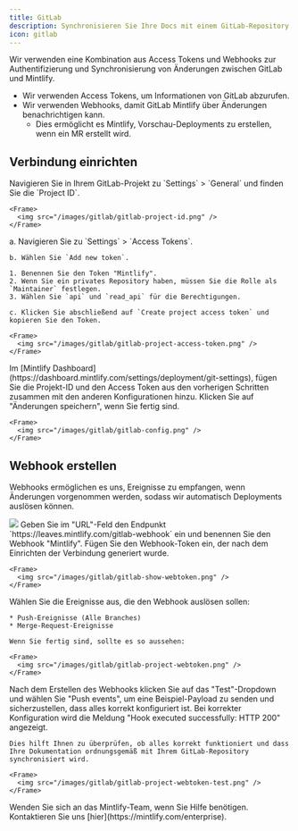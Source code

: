 ```yaml
---
title: GitLab
description: Synchronisieren Sie Ihre Docs mit einem GitLab-Repository
icon: gitlab
---
```


Wir verwenden eine Kombination aus Access Tokens und Webhooks zur Authentifizierung und Synchronisierung von Änderungen zwischen GitLab und Mintlify.

* Wir verwenden Access Tokens, um Informationen von GitLab abzurufen.
* Wir verwenden Webhooks, damit GitLab Mintlify über Änderungen benachrichtigen kann.
  * Dies ermöglicht es Mintlify, Vorschau-Deployments zu erstellen, wenn ein MR erstellt wird.

## Verbindung einrichten

<Steps>
  <Step title="Find your project ID">
    Navigieren Sie in Ihrem GitLab-Projekt zu `Settings` > `General` und finden Sie die `Project ID`.

    <Frame>
      <img src="/images/gitlab/gitlab-project-id.png" />
    </Frame>
  </Step>

  <Step title="Generate an access token">
    a. Navigieren Sie zu `Settings` > `Access Tokens`.

    b. Wählen Sie `Add new token`.

    1. Benennen Sie den Token "Mintlify".
    2. Wenn Sie ein privates Repository haben, müssen Sie die Rolle als `Maintainer` festlegen.
    3. Wählen Sie `api` und `read_api` für die Berechtigungen.

    c. Klicken Sie abschließend auf `Create project access token` und kopieren Sie den Token.

    <Frame>
      <img src="/images/gitlab/gitlab-project-access-token.png" />
    </Frame>
  </Step>

  <Step title="Set up the connection">
    Im [Mintlify Dashboard](https://dashboard.mintlify.com/settings/deployment/git-settings), fügen Sie die Projekt-ID und den Access Token aus den vorherigen Schritten zusammen mit den anderen Konfigurationen hinzu. Klicken Sie auf "Änderungen speichern", wenn Sie fertig sind.

    <Frame>
      <img src="/images/gitlab/gitlab-config.png" />
    </Frame>
  </Step>
</Steps>

## Webhook erstellen

Webhooks ermöglichen es uns, Ereignisse zu empfangen, wenn Änderungen vorgenommen werden, sodass wir automatisch Deployments auslösen können.

<Steps>
  <Step title="Navigate to Settings > Webhooks and click 'Add new Webhook'">
    <Frame>
      <img src="/images/gitlab/gitlab-webhook.png" />
    </Frame>
  </Step>

  <Step title="Set up URL and webhook">
    Geben Sie im "URL"-Feld den Endpunkt `https://leaves.mintlify.com/gitlab-webhook` ein und benennen Sie den Webhook "Mintlify".
  </Step>

  <Step title="Paste token">
    Fügen Sie den Webhook-Token ein, der nach dem Einrichten der Verbindung generiert wurde.

    <Frame>
      <img src="/images/gitlab/gitlab-show-webtoken.png" />
    </Frame>
  </Step>

  <Step title="Select events">
    Wählen Sie die Ereignisse aus, die den Webhook auslösen sollen:

    * Push-Ereignisse (Alle Branches)
    * Merge-Request-Ereignisse

    Wenn Sie fertig sind, sollte es so aussehen:

    <Frame>
      <img src="/images/gitlab/gitlab-project-webtoken.png" />
    </Frame>
  </Step>

  <Step title="Test the Webhook">
    Nach dem Erstellen des Webhooks klicken Sie auf das "Test"-Dropdown und wählen Sie "Push events", um eine Beispiel-Payload zu senden und sicherzustellen, dass alles korrekt konfiguriert ist. Bei korrekter Konfiguration wird die Meldung "Hook executed successfully: HTTP 200" angezeigt.

    Dies hilft Ihnen zu überprüfen, ob alles korrekt funktioniert und dass Ihre Dokumentation ordnungsgemäß mit Ihrem GitLab-Repository synchronisiert wird.

    <Frame>
      <img src="/images/gitlab/gitlab-project-webtoken-test.png" />
    </Frame>
  </Step>
</Steps>

<Note>
  Wenden Sie sich an das Mintlify-Team, wenn Sie Hilfe benötigen. Kontaktieren Sie uns
  [hier](https://mintlify.com/enterprise).
</Note>

[git-settings]: https://dashboard.mintlify.com/settings/deployment/git-settings
